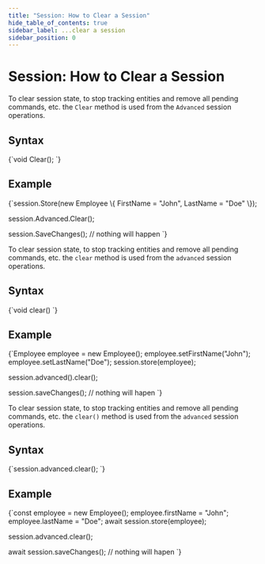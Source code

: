 ---
title: "Session: How to Clear a Session"
hide_table_of_contents: true
sidebar_label: ...clear a session
sidebar_position: 0
---




# Session: How to Clear a Session
<LanguageSwitcher supportedLanguages={supportedLanguages} />
<LanguageContent language="csharp">


To clear session state, to stop tracking entities and remove all pending commands, etc. the `Clear` method is used from the `Advanced` session operations.

## Syntax

<TabItem value="clear_1" label="clear_1">
<CodeBlock language="csharp">
{`void Clear();
`}
</CodeBlock>
</TabItem>

## Example

<TabItem value="clear_2" label="clear_2">
<CodeBlock language="csharp">
{`session.Store(new Employee
\{
    FirstName = "John",
    LastName = "Doe"
\});

session.Advanced.Clear();

session.SaveChanges(); // nothing will happen
`}
</CodeBlock>
</TabItem>


</LanguageContent>
<LanguageContent language="java">


To clear session state, to stop tracking entities and remove all pending commands, etc. the `clear` method is used from the `advanced` session operations.

## Syntax

<TabItem value="clear_1" label="clear_1">
<CodeBlock language="java">
{`void clear()
`}
</CodeBlock>
</TabItem>

## Example

<TabItem value="clear_2" label="clear_2">
<CodeBlock language="java">
{`Employee employee = new Employee();
employee.setFirstName("John");
employee.setLastName("Doe");
session.store(employee);

session.advanced().clear();

session.saveChanges(); // nothing will hapen
`}
</CodeBlock>
</TabItem>


</LanguageContent>
<LanguageContent language="nodejs">


To clear session state, to stop tracking entities and remove all pending commands, etc. the `clear()` method is used from the `advanced` session operations.

## Syntax

<TabItem value="clear_1" label="clear_1">
<CodeBlock language="js">
{`session.advanced.clear();
`}
</CodeBlock>
</TabItem>

## Example

<TabItem value="clear_2" label="clear_2">
<CodeBlock language="js">
{`const employee = new Employee();
employee.firstName = "John";
employee.lastName = "Doe";
await session.store(employee);

session.advanced.clear();

await session.saveChanges(); // nothing will hapen
`}
</CodeBlock>
</TabItem>


</LanguageContent>

<!---
### Session
- [What is a Session and How Does it Work](../../../client-api/session/what-is-a-session-and-how-does-it-work)
- [Evict Entity From a Session](../../../client-api/session/how-to/evict-entity-from-a-session)
- [Refresh Entity](../../../client-api/session/how-to/refresh-entity)
- [How to Check if Entity has Changed](../../../client-api/session/how-to/check-if-entity-has-changed)


-->